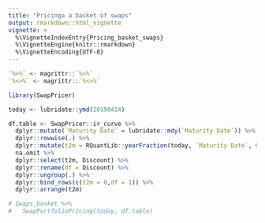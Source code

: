 ```yaml
---
title: "Pricinga a basket of swaps"
output: rmarkdown::html_vignette
vignette: >
  %\VignetteIndexEntry{Pricing_basket_swaps}
  %\VignetteEngine{knitr::rmarkdown}
  %\VignetteEncoding{UTF-8}
---
```


```r
`%>%` <- magrittr::`%>%`
`%<>%` <- magrittr::`%<>%`
```

```r
library(SwapPricer)

today <- lubridate::ymd(20190414)

df.table <- SwapPricer::ir_curve %>% 
  dplyr::mutate(`Maturity Date` = lubridate::mdy(`Maturity Date`)) %>% 
  dplyr::rowwise(.) %>% 
  dplyr::mutate(t2m = RQuantLib::yearFraction(today, `Maturity Date`, 6)) %>% 
  na.omit %>% 
  dplyr::select(t2m, Discount) %>%
  dplyr::rename(df = Discount) %>% 
  dplyr::ungroup(.) %>% 
  dplyr::bind_rows(c(t2m = 0,df = 1)) %>% 
  dplyr::arrange(t2m)

# Swaps_basket %>% 
#   SwapPortfolioPricing(today, df.table)
```
